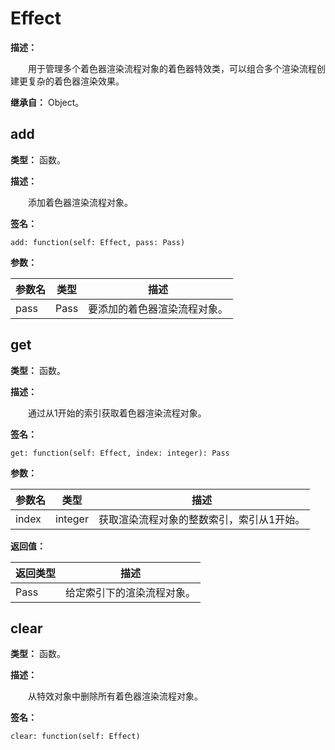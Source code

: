 
# Effect

**描述：**

&emsp;&emsp;用于管理多个着色器渲染流程对象的着色器特效类，可以组合多个渲染流程创建更复杂的着色器渲染效果。

**继承自：** Object。

## add

**类型：** 函数。

**描述：**

&emsp;&emsp;添加着色器渲染流程对象。

**签名：**
```tl
add: function(self: Effect, pass: Pass)
```

**参数：**

| 参数名 | 类型 | 描述 |
| --- | --- | --- |
| pass | Pass | 要添加的着色器渲染流程对象。 |

## get

**类型：** 函数。

**描述：**

&emsp;&emsp;通过从1开始的索引获取着色器渲染流程对象。

**签名：**
```tl
get: function(self: Effect, index: integer): Pass
```

**参数：**

| 参数名 | 类型 | 描述 |
| --- | --- | --- |
| index | integer | 获取渲染流程对象的整数索引，索引从1开始。 |

**返回值：**

| 返回类型 | 描述 |
| --- | --- |
| Pass | 给定索引下的渲染流程对象。 |

## clear

**类型：** 函数。

**描述：**

&emsp;&emsp;从特效对象中删除所有着色器渲染流程对象。

**签名：**
```tl
clear: function(self: Effect)
```